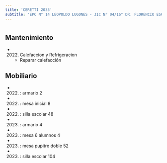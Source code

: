 ```yaml
---
title: 'CERETTI 2035'
subtitle: 'EPC N° 14 LEOPOLDO LUGONES - JIC N° 04/16° DR. FLORENCIO ESCARDO'
---
```


#


## Mantenimiento

*  (2022) Calefaccion y Refrigeracion 
    + Reparar calefacción


## Mobiliario

*  (2022) : armario 2 

*  (2022) : mesa inicial 8 

*  (2022) : silla escolar 48 

*  (2023) : armario 4 

*  (2023) : mesa 6 alumnos 4 

*  (2023) : mesa pupitre doble 52 

*  (2023) : silla escolar 104 






